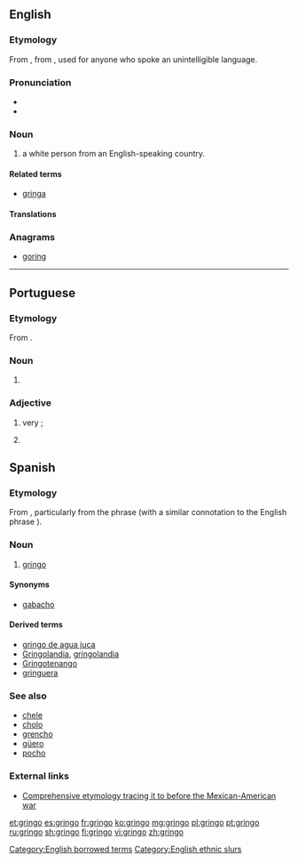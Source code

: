 ==English==
{{wikipedia}}

===Etymology===
From {{etyl|es|en}} {{term|gringo|lang=es}}, from {{term|griego|lang=es||Greek}}, used for anyone who spoke an unintelligible language.

===Pronunciation===
* {{IPA|/gɹɪŋɡəʊ/}}
* {{rhymes|ɪŋɡəʊ}}

===Noun===
{{en-noun|s|gringoes}}

# {{context|slang|often|pejorative|in Latin America|lang=en}} a white person from an English-speaking country.

====Related terms====
* [[gringa]] {{qualifier|female}}

====Translations====
{{trans-top|a white person from an English-speaking country}}
{{trans-mid}}
{{trans-bottom}}

===Anagrams===
* [[goring#English|goring]]

[[Category:English borrowed terms]]
[[Category:English ethnic slurs]]

----

==Portuguese==

===Etymology===
From {{etyl|es|pt}} {{term|gringo|lang=es}}.

===Noun===
{{pt-noun|m|s|f=gringa}}

# {{l/en|foreigner}}

===Adjective===
# {{context|slang|Brazil|lang=pt}} very {{l/en|cool}}; {{l/en|fashionable}}
# {{context|slang|Brazil|lang=pt}} {{l/en|foreign}} {{gloss|from another country}}
#:: {{usex|Aquele cara alí é '''gringo'''.|t=That dude over there is a foreigner.|lang=pt}}

==Spanish==

===Etymology===
From {{term|griego||Greek|lang=es}}, particularly from the phrase {{term||hablar en griego|to speak Greek}} (with a similar connotation to the English phrase {{term|it's all Greek to me|lang=en}}).

===Noun===
{{es-noun|m|f=gringa}}

# {{context|sometimes|pejorative|Latin America|lang=es}} [[#English|gringo]]

====Synonyms====
* [[gabacho]] {{qualifier|Mexico}}

====Derived terms====
* [[gringo de agua juca]] {{qualifier|Honduras}}
* [[Gringolandia]], [[gringolandia]] {{g|f}}
* [[Gringotenango]]
* [[gringuera]] {{g|f}} {{qualifier|Honduras}}

===See also===
* [[chele]] {{qualifier|Honduras}}
* [[cholo]]
* [[grencho]] {{qualifier|Honduras}}
* [[güero]]
* [[pocho]]

===External links===
* [http://www.marrder.com/htw/jan97/editorial.htm Comprehensive etymology tracing it to before the Mexican-American war]

[[et:gringo]]
[[es:gringo]]
[[fr:gringo]]
[[ko:gringo]]
[[mg:gringo]]
[[pl:gringo]]
[[pt:gringo]]
[[ru:gringo]]
[[sh:gringo]]
[[fi:gringo]]
[[vi:gringo]]
[[zh:gringo]]